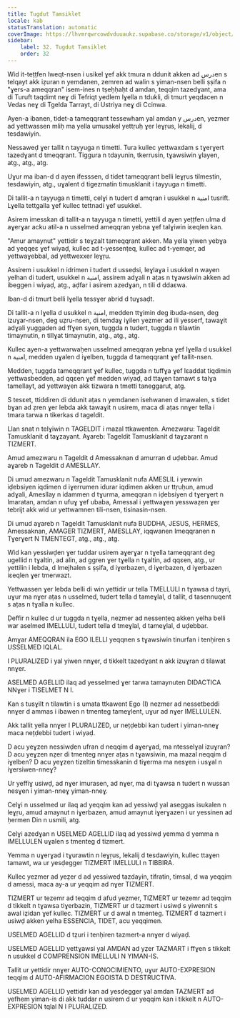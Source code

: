 ```yaml
---
title: Tugdut Tamsiklet
locale: kab
statusTranslation: automatic
coverImage: https://lhvmrqwrcowdvduuaukz.supabase.co/storage/v1/object/public/strapi-uploads/small_cover-educacion-fundamental.webp-2d51a7828a2b1309555be27f7e2a61a0.webp
sidebar:
    label: 32. Tugdut Tamsiklet
    order: 32
---
```

Wid it-teṭṭfen lweqt-nsen i usikel ɣef akk tmura n ddunit akken ad درسen s telqayt akk iẓuran n yemdanen, zemren ad walin s yiman-nsen belli ṣṣifa n "ɣers-a ameqqran" isem-ines n tṣeḥḥaḥt d amdan, teqqim tazedɣant, ama di Turuft taqdimt neɣ di Tefriqt yedlem lɣella n tdukli, di tmurt yeqdacen n Vedas neɣ di Tgelda Tarrayt, di Ustriya neɣ di Ccinwa.

Ayen-a ibanen, tidet-a tameqqrant tessewham yal amdan y درسen, yezmer ad yettwassen mliḥ ma yella umusakel yettṛuḥ ɣer leɣṛus, lekalij, d tesdawiyin.

Nessaweḍ ɣer tallit n tayyuga n timetti. Tura kullec yettwaxdam s tɣerɣert tazedɣant d tmeqqrant. Tiggura n tdayunin, tkerrusin, tɣawsiwin ɣlayen, atg., atg., atg.

Uɣur ma iban-d d ayen ifesssen, d tidet tameqqrant belli leɣṛus tilmestin, tesdawiyin, atg., uɣalent d tigezmatin timusklanit i tayyuga n timetti.

Di tallit-a n tayyuga n timetti, celɣi n tudert d amqran i usukkel n امنية tusrift. Lɣella tettgalla ɣef kullec tettnadi ɣef usukkel.

Asirem imesskan di tallit-a n tayyuga n timetti, yettili d ayen yeṭṭfen ulma d aɣerɣar acku atil-a n usselmed ameqqran yebna ɣef talɣiwin iɛeqlen kan.

"Amur amaynut" yettidir s teɣzalt tameqqrant akken. Ma yella yiwen yebɣa ad yeqqeɛ ɣef wiyaḍ, kullec ad t-yessenṭeq, kullec ad t-yemqer, ad yettwaɣebbal, ad yettwexxer leɣṛu.

Assirem i usukkel n idrimen i tudert d usseḍsi, leɣlaɣa i usukkel n wayen yelhan di tudert, usukkel n امنية, assirem adɣali n aṭas n tɣawsiwin akken ad ibeggen i wiyaḍ, atg., aḍfar i asirem azedɣan, n tili d ddaɛwa.

Iban-d di tmurt belli lɣella tessɣer abrid d tuɣsaḍt.

Di tallit-a n lɣella d usukkel n امنية, medden ttɣimin deg ibuda-nsen, deg izuɣar-nsen, deg uẓru-nsen, di temdaɣ iɣilen yezmer ad ili yesserf, tawaɣit adɣali yuggaden ad ffɣen syen, tuggda n tudert, tuggda n tilawtin timaynutin, n tillɣat timaynutin, atg., atg., atg.

Kullec ayen-a yettwarwaḥen usselmed ameqqran yebna ɣef lɣella d usukkel n امنية, medden uɣalen d iɣelben, tuggda d tameqqrant ɣef tallit-nsen.

Medden, tuggda tameqqrant ɣef kullec, tuggda n tuffɣa ɣef lɛaddat tiqdimin yettwasbedden, ad qqɛen ɣef medden wiyaḍ, ad ttaɣen tamawt s talɣa tamellayt, ad yettwaɣen akk tizwara n tmetti taneggarut, atg.

S tesɛet, ttiddiren di ddunit aṭas n yemdanen isehwanen d imawalen, s tidet bɣan ad ẓren ɣer lebda akk tawaɣit n usirem, maca di aṭas nnɣer tella i tmara tarwa n tikerkas d tageldit.

Llan snat n telɣiwin n TAGELDIT i mazal ttkawenten. Amezwaru: Tageldit Tamusklanit d taɣzayant. Aɣareb: Tageldit Tamusklanit d taɣzarant n TIZMERT.

Amud amezwaru n Tageldit d Amessaknan d amurran d uḍebbar. Amud aɣareb n Tageldit d AMESLLAY.

Di umud amezwaru n Tageldit Tamusklanit nufa AMESLIL i yewwin iḍebsiyen iqdimen d iɣerrumen idurar iqdimen akken ur ttṛuḥun, amud adɣali, Amesllay n idammen d tɣurma, ameqqran n iḍebsiyen d tɣerɣert n Imaratan, amdan n ufuɣ ɣef ubaba, Amessal i yettwaɣen yesswaẓen ɣer tebrijt akk wid ur yettwamnen tili-nsen, tisinasin-nsen.

Di umud aɣareb n Tageldit Tamusklanit nufa BUDDHA, JESUS, HERMES, Amessaknan, AMAGER TIZMERT, AMESLLAY, iqqwanen Imeqqranen n Tɣerɣert N TMENTEGT, atg., atg., atg.

Wid kan yessiwḍen ɣer tuddar usirem aɣerɣar n tɣella tameqqrant deg ugellid n tɣaltin, ad alin, ad ggren ɣer tɣella n tɣaltin, ad qqɛen, atg., ur yettilin i lebda, d Imejhalen s ṣṣifa, d iɣerbazen, d iɣerbazen, d iɣerbazen iɛeqlen ɣer tmerwazt.

Yettwassen ɣer lebda belli di win yettidir ur tella TMELLULI n tɣawsa d tayri, uɣur ma nɣer aṭas n usselmed, tudert tella d tameɣlal, d tallit, d tasennuqent s aṭas n tɣalla n kullec.

Ḍeffir n kullec d ur tuggda n tɣella, nezmer ad nessenṭeq akken yelha belli war aselmed IMELLULI, tudert tella d tmeɣlal, d tameɣlal, d uḍebbar.

Amɣar AMEQQRAN ila EGO ILELLI yeqqnen s tɣawsiwin tinurfan i tenḥiren s USSELMED IQLAL.

I PLURALIZED i yal yiwen nnɣer, d tikkelt tazedɣant n akk izuɣran d tilawat nnɣer.

ASELMED AGELLID ilaq ad yesselmed ɣer tarwa tamaynuten DIDACTICA NNɣer i TISELMET N I.

Kan s tusɣilt n tilawtin i s umata ttkawent Ego (I) nezmer ad nessetbeddi nnɣer d ammas i ibawen n tmenteg tameɣlent, uɣur ad nɣer IMELLULEN.

Akk tallit yella nnɣer I PLURALIZED, ur nețḍebbi kan tudert i yiman-nneɣ maca nețḍebbi tudert i wiyaḍ.

D acu yeɣzen nessiwḍen ufran d neqqim d aɣerɣad, ma ntesselɣal izuɣran? D acu yeɣzen nẓer di tmenteg nnɣer aṭas n tɣawsiwin, ma mazal neqqim d iɣelben? D acu yeɣzen tizeltin timesskanin d tiɣerma ma nesɣen i usɣal n iɣersiwen-nneɣ?

Ur yeffiɣ usiwḍ, ad nɣer imurasen, ad nɣer, ma di tɣawsa n tudert n wussan nesɣen i yiman-nneɣ yiman-nneɣ.

Celɣi n usselmed ur ilaq ad yeqqim kan ad yessiwḍ yal aseggas isukalen n leɣṛu, amud amaynut n iɣerbazen, amud amaynut iɣerɣazen i ur yessinen ad ḥermen Din n usmili, atg.

Celɣi azedɣan n USELMED AGELLID ilaq ad yessiwḍ yemma d yemma n IMELLULEN uɣalen s tmenteg d tizmert.

Yemma n uɣerɣad i tɣurawtin n leɣṛus, lekalij d tesdawiyin, kullec ttaɣen tamawt, wa ur yesḍegger TIZMERT IMELLULI n TIBBIRA.

Kullec yezmer ad yeẓer d ad yessiweḍ tazdayin, tifratin, timsal, d wa yeqqim d amessi, maca ay-a ur yeqqim ad nɣer TIZMERT.

TIZMERT ur tezemr ad teqqim d afud yezmer, TIZMERT ur tezemr ad teqqim d tikkelt n tɣawsa tiɣerbazin, TIZMERT ur d tazmert i usiwḍ s yiwennit s awal iẓidan ɣef kullec. TIZMERT ur d awal n tmenteg. TIZMERT d tazmert i usiwḍ akken yelha ESSENCIA, TIDET, acu yeqqimen.

USELMED AGELLID d tẓuri i tenḥiren tazmert-a nnɣer d wiyaḍ.

USELMED AGELLID yettɣawsi yal AMDAN ad yẓer TAZMART i ffɣen s tikkelt n usukkel d COMPRENSION IMELLULI N YIMAN-IS.

Tallit ur yettidir nnɣer AUTO-CONOCIMIENTO, uɣur AUTO-EXPRESION teqqim d AUTO-AFIRMACION EGOISTA D DESTRUCTIVA.

USELMED AGELLID yettidir kan ad yesḍegger yal amdan TAZMERT ad yefhem yiman-is di akk tuddar n usirem d ur yeqqim kan i tikkelt n AUTO-EXPRESION tqlal N I PLURALIZED.
